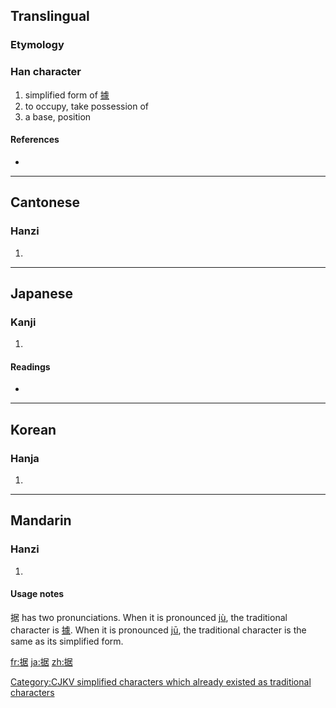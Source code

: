 {{also|據}}
==Translingual==

===Etymology===
{{Han compound|手|居|c1=s|c2=p|t1=hand|ls=psc}}

[[Category:CJKV simplified characters which already existed as traditional characters]]

===Han character===
{{Han char|rn=64|rad=手|as=08|sn=11|four=5706<sub>4</sub>|canj=手尸十口 (QSJR)|ids=⿰[[扌]][[居]]}}

# simplified form of [[據]]
# to occupy, take possession of
# a base, position

====References====
* {{Han ref|kx=0435.120|dkj=12204|dj=0784.290|hdz=31909.010|uh=636E|ud=25454|bh=D575|bd=54645}}

----

==Cantonese==

===Hanzi===
{{yue-hanzi|jyut=|y=geui1|tra=據}}

# {{defn|Cantonese|sort=手08}}

----

==Japanese==

===Kanji===
{{ja-kanji|grade=c|rs=手08}}

# {{defn|Japanese|sort=手08}}

====Readings====
* {{ja-readings|on=[[きょ]] (kyo)|kun=[[すえる]] (sueru), [[すえ]] (sue)}}

----

==Korean==

===Hanja===
{{ko-hanja|hangeul=거|eumhun=|rv=geo|mr=kŏ|y=ke}}

# {{defn|Korean|sort=手08}}

----

==Mandarin==

===Hanzi===
{{cmn-hanzi|tra=據|pin=[[jù]] ([[ju4]])|wg=chü<sup>4</sup>}}

# {{defn|Mandarin|sort=手08}}

====Usage notes====
据 has two pronunciations. When it is pronounced [[jù]], the traditional character is [[據]]. When it is pronounced [[jū]], the traditional character is the same as its simplified form.

[[fr:据]]
[[ja:据]]
[[zh:据]]